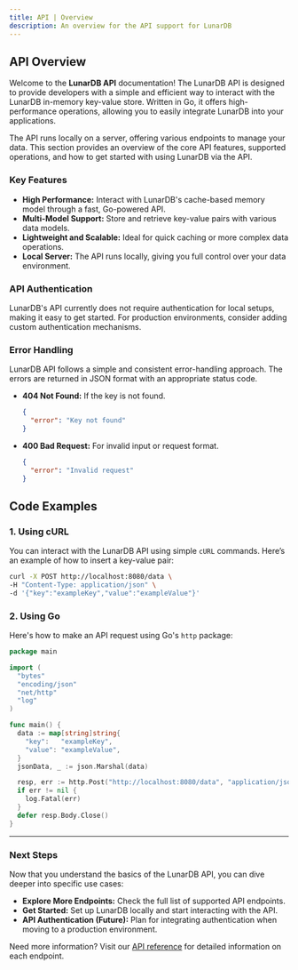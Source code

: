 ```yaml
---
title: API | Overview
description: An overview for the API support for LunarDB
---
```


## API Overview

Welcome to the **LunarDB API** documentation! The LunarDB API is designed to provide developers with a simple and efficient way to interact with the LunarDB in-memory key-value store. Written in Go, it offers high-performance operations, allowing you to easily integrate LunarDB into your applications.

The API runs locally on a server, offering various endpoints to manage your data. This section provides an overview of the core API features, supported operations, and how to get started with using LunarDB via the API.

### Key Features
- **High Performance:** Interact with LunarDB's cache-based memory model through a fast, Go-powered API.
- **Multi-Model Support:** Store and retrieve key-value pairs with various data models.
- **Lightweight and Scalable:** Ideal for quick caching or more complex data operations.
- **Local Server:** The API runs locally, giving you full control over your data environment.

### API Authentication

LunarDB's API currently does not require authentication for local setups, making it easy to get started. For production environments, consider adding custom authentication mechanisms.

### Error Handling

LunarDB API follows a simple and consistent error-handling approach. The errors are returned in JSON format with an appropriate status code.

- **404 Not Found:** If the key is not found.
  ```json
  {
    "error": "Key not found"
  }
  ```

- **400 Bad Request:** For invalid input or request format.
  ```json
  {
    "error": "Invalid request"
  }
  ```

## Code Examples

### 1. **Using cURL**

You can interact with the LunarDB API using simple `cURL` commands. Here’s an example of how to insert a key-value pair:
```bash
curl -X POST http://localhost:8080/data \
-H "Content-Type: application/json" \
-d '{"key":"exampleKey","value":"exampleValue"}'
```

### 2. **Using Go**

Here's how to make an API request using Go's `http` package:
```go
package main

import (
  "bytes"
  "encoding/json"
  "net/http"
  "log"
)

func main() {
  data := map[string]string{
    "key":   "exampleKey",
    "value": "exampleValue",
  }
  jsonData, _ := json.Marshal(data)

  resp, err := http.Post("http://localhost:8080/data", "application/json", bytes.NewBuffer(jsonData))
  if err != nil {
    log.Fatal(err)
  }
  defer resp.Body.Close()
}
```

---

### Next Steps

Now that you understand the basics of the LunarDB API, you can dive deeper into specific use cases:
- **Explore More Endpoints:** Check the full list of supported API endpoints.
- **Get Started:** Set up LunarDB locally and start interacting with the API.
- **API Authentication (Future):** Plan for integrating authentication when moving to a production environment.

Need more information? Visit our [API reference](/api-reference) for detailed information on each endpoint.
